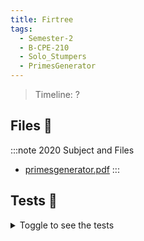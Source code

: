 ```yaml
---
title: Firtree
tags:
  - Semester-2
  - B-CPE-210
  - Solo_Stumpers
  - PrimesGenerator
---
```

> Timeline: ?


## Files 📂

:::note 2020 Subject and Files
- [primesgenerator.pdf](https://github.com/Studio-17/Epitech-Subjects/raw/main/Semester-2/B-CPE-210/Solo_Stumpers/PrimesGenerator/primesgenerator.pdf)
:::

## Tests 🤖
<details>
  <summary>Toggle to see the tests</summary>
  <div>
Yo
  </div>
</details>

